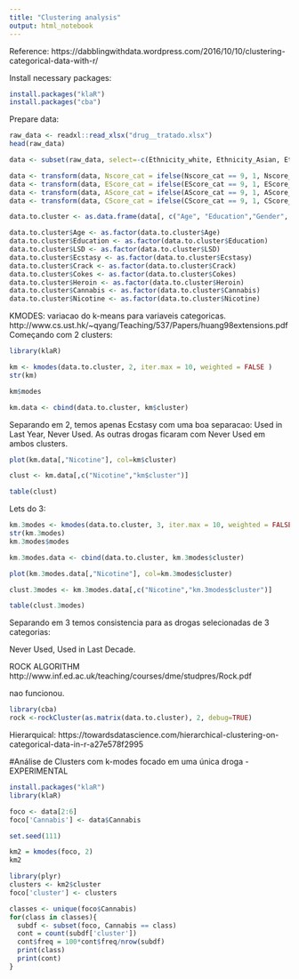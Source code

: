 ```yaml
---
title: "Clustering analysis"
output: html_notebook
---
```


Reference: 
https://dabblingwithdata.wordpress.com/2016/10/10/clustering-categorical-data-with-r/


Install necessary packages: 
```r
install.packages("klaR")
install.packages("cba")

```

Prepare data: 

```r
raw_data <- readxl::read_xlsx("drug__tratado.xlsx")
head(raw_data)

data <- subset(raw_data, select=-c(Ethnicity_white, Ethnicity_Asian, Ethnicity_Black, Ethnicity_Mixed, Ethnicity_Other, age_cat1, age_cat2, age_cat3, age_cat4, age_cat5, age_cat6, Gender_fem, Gender_male, Education_before16, Education_left16, Education_left17, Education_left18, Education_professional, Education_some, Education_university, Education_doctor, Education_masters, Country_usa, Country_uk, Country_other))

data <- transform(data, Nscore_cat = ifelse(Nscore_cat == 9, 1, Nscore_cat))
data <- transform(data, EScore_cat = ifelse(EScore_cat == 9, 1, EScore_cat))
data <- transform(data, AScore_cat = ifelse(AScore_cat == 9, 1, AScore_cat))
data <- transform(data, CScore_cat = ifelse(CScore_cat == 9, 1, CScore_cat))

data.to.cluster <- as.data.frame(data[, c("Age", "Education","Gender", "Nicotine")])

data.to.cluster$Age <- as.factor(data.to.cluster$Age)
data.to.cluster$Education <- as.factor(data.to.cluster$Education)
data.to.cluster$LSD <- as.factor(data.to.cluster$LSD)
data.to.cluster$Ecstasy <- as.factor(data.to.cluster$Ecstasy)
data.to.cluster$Crack <- as.factor(data.to.cluster$Crack)
data.to.cluster$Cokes <- as.factor(data.to.cluster$Cokes)
data.to.cluster$Heroin <- as.factor(data.to.cluster$Heroin)
data.to.cluster$Cannabis <- as.factor(data.to.cluster$Cannabis)
data.to.cluster$Nicotine <- as.factor(data.to.cluster$Nicotine)
```

KMODES: variacao do k-means para variaveis categoricas.
http://www.cs.ust.hk/~qyang/Teaching/537/Papers/huang98extensions.pdf
Começando com 2 clusters: 

```r
library(klaR)

km <- kmodes(data.to.cluster, 2, iter.max = 10, weighted = FALSE )
str(km)
```

```r
km$modes

km.data <- cbind(data.to.cluster, km$cluster)
```

Separando em 2, temos apenas Ecstasy com uma boa separacao: Used in Last Year, Never Used. As outras drogas ficaram com Never Used em ambos clusters.

```r
plot(km.data[,"Nicotine"], col=km$cluster)

clust <- km.data[,c("Nicotine","km$cluster")]

table(clust)

```

Lets do 3: 

```r
km.3modes <- kmodes(data.to.cluster, 3, iter.max = 10, weighted = FALSE )
str(km.3modes)
km.3modes$modes
```


```r
km.3modes.data <- cbind(data.to.cluster, km.3modes$cluster)

plot(km.3modes.data[,"Nicotine"], col=km.3modes$cluster)

clust.3modes <- km.3modes.data[,c("Nicotine","km.3modes$cluster")]

table(clust.3modes)

```

Separando em 3 temos consistencia para as drogas selecionadas de 3 categorias: 

Never Used, Used in Last Decade. 


ROCK ALGORITHM
http://www.inf.ed.ac.uk/teaching/courses/dme/studpres/Rock.pdf

nao funcionou.

```r
library(cba)
rock <-rockCluster(as.matrix(data.to.cluster), 2, debug=TRUE)
```


Hierarquical: 
https://towardsdatascience.com/hierarchical-clustering-on-categorical-data-in-r-a27e578f2995

#Análise de Clusters com k-modes focado em uma única droga - EXPERIMENTAL

```r
install.packages("klaR")
library(klaR)

foco <- data[2:6]
foco['Cannabis'] <- data$Cannabis

set.seed(111)

km2 = kmodes(foco, 2)
km2

library(plyr)
clusters <- km2$cluster
foco['cluster'] <- clusters

classes <- unique(foco$Cannabis)
for(class in classes){
  subdf <- subset(foco, Cannabis == class)
  cont = count(subdf['cluster'])
  cont$freq = 100*cont$freq/nrow(subdf)
  print(class)
  print(cont)
}

```




